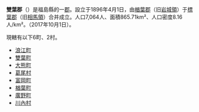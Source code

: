 {{日本郡
| 郡 = 雙葉郡
| 日文原名 = 双葉郡
| 平假名 = ふたばぐん
| 羅馬字拼音 = Futaba-gun
| 地圖 =
| 都道府縣 = 福島縣
| 編號 = 
| 町 = 6
| 村 = 2
| 經度 = 
| 緯度 = 
| 註記 = 
|}}
'''雙葉郡'''（{{jpn|j=双葉郡|hg=ふたばぐん|rm=Futaba gun|f=y}}）是福島縣的一[[郡|郡]]。設立于1896年4月1日，由[[楢葉郡|楢葉郡]]（旧[[岩城領|岩城領]]）于[[標葉郡|標葉郡]]（旧[[相馬領|相馬領]]）合并成立。人口7,064人、面積865.71km²、人口密度8.16人/km²。（2017年10月1日）。

現轄有以下6町、2村。
*[[浪江町|浪江町]]
*[[雙葉町|雙葉町]]
*[[大熊町|大熊町]]
*[[葛尾村|葛尾村]]
*[[富岡町|富岡町]]
*[[楢葉町|楢葉町]]
*[[廣野町|廣野町]]
*[[川內村|川內村]]

{{福島縣}}{{Authority control}}